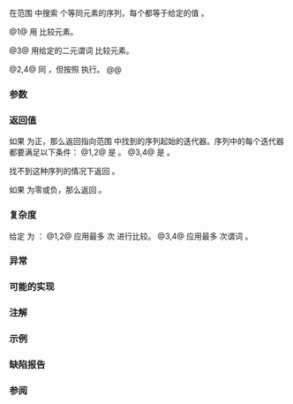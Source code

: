 {{cpp/title|search_n}}
{{cpp/algorithm/navbar}}
{{dcl begin}}
{{dcl header|algorithm}}
{{dcl rev begin|num=1}}
{{dcla|anchor=版本_1|constexpr=c++20|until=c++26|
template&lt; class ForwardIt, class Size, class T &gt;
ForwardIt search_n( ForwardIt first, ForwardIt last,
                    Size count, const T&amp; value );
}}
{{dcl|since=c++26|1=
template&lt; class ForwardIt, class Size,
          class T = typename std::iterator_traits
                        &lt;ForwardIt&gt;::value_type &gt;
constexpr ForwardIt search_n( ForwardIt first, ForwardIt last,
                              Size count, const T&amp; value );
}}
{{dcl rev end}}
{{dcl rev begin|num=2}}
{{dcl|since=c++17|until=c++26|
template&lt; class ExecutionPolicy,
          class ForwardIt, class Size, class T &gt;
ForwardIt search_n( ExecutionPolicy&amp;&amp; policy,
                    ForwardIt first, ForwardIt last,
                    Size count, const T&amp; value );
}}
{{dcl|since=c++26|1=
template&lt; class ExecutionPolicy,
          class ForwardIt, class Size,
          class T = typename std::iterator_traits
                        &lt;ForwardIt&gt;::value_type &gt;
ForwardIt search_n( ExecutionPolicy&amp;&amp; policy,
                    ForwardIt first, ForwardIt last,
                    Size count, const T&amp; value );
}}
{{dcl rev end}}
{{dcl rev begin|num=3}}
{{dcla|anchor=版本_3|constexpr=c++20|until=c++26|
template&lt; class ForwardIt, class Size, class T, class BinaryPred &gt;
ForwardIt search_n( ForwardIt first, ForwardIt last,
                    Size count, const T&amp; value, BinaryPred p );
}}
{{dcl|since=c++26|1=
template&lt; class ForwardIt, class Size,
          class T = typename std::iterator_traits
                        &lt;ForwardIt&gt;::value_type,
          class BinaryPred &gt;
constexpr ForwardIt search_n( ForwardIt first, ForwardIt last,
                    Size count, const T&amp; value, BinaryPred p );
}}
{{dcl rev end}}
{{dcl rev begin|num=4}}
{{dcl|since=c++17|until=c++26|
template&lt; class ExecutionPolicy, class ForwardIt, class Size,
          class T, class BinaryPred &gt;
ForwardIt search_n( ExecutionPolicy&amp;&amp; policy,
                    ForwardIt first, ForwardIt last,
                    Size count, const T&amp; value, BinaryPred p );
}}
{{dcl|since=c++26|1=
template&lt; class ExecutionPolicy, class ForwardIt, class Size,
          class T = typename std::iterator_traits
                        &lt;ForwardIt&gt;::value_type,
          class BinaryPred &gt;
ForwardIt search_n( ExecutionPolicy&amp;&amp; policy,
                    ForwardIt first, ForwardIt last,
                    Size count, const T&amp; value, BinaryPred p );
}}
{{dcl rev end}}
{{dcl end}}

在范围 {{range|first|last}} 中搜索 {{c|count}} 个等同元素的序列，每个都等于给定的值 {{c|value}}。

@1@ 用 {{c/core|1=operator==}} 比较元素。

@3@ 用给定的二元谓词 {{c|p}} 比较元素。

@2,4@ 同 {{v|1,3}}，但按照 {{c|policy}} 执行。
@@ {{cpp/algorithm/parallel overload precondition|plural=yes}}

===参数===
{{par begin}}
{{par range|3=要检验的}}
{{par|count|要搜索的序列长度}}
{{par|value|要搜索的元素值}}
{{par exec pol}}
{{par pred2 eq|p|p1=ForwardIt|t2=T}}
{{par hreq}}
{{par req named|ForwardIt|ForwardIterator}}
{{par req named|BinaryPred|BinaryPredicate}}
{{par req|{{tt|Size}} 必须可[[cpp/language/implicit cast|转换]]到[[cpp/language/type|整数类型]]。}}
{{par end}}

===返回值===
如果 {{c|count}} 为正，那么返回指向范围 {{range|first|last}} 中找到的序列起始的迭代器。序列中的每个迭代器 {{c|it}} 都要满足以下条件：
@1,2@ {{c|1=*it == value}} 是 {{c|true}}。
@3,4@ {{c|1=p(*it, value) != false}} 是 {{c|true}}。

找不到这种序列的情况下返回 {{c|last}}。

如果 {{c|count}} 为零或负，那么返回 {{c|first}}。

===复杂度===
给定 {{mathjax-or|\(\scriptsize N\)|N}} 为 {{c|std::distance(first, last)}}：
@1,2@ 应用最多 {{mathjax-or|\(\scriptsize N\)|N}} 次 {{c/core|1=operator==}} 进行比较。
@3,4@ 应用最多 {{mathjax-or|\(\scriptsize N\)|N}} 次谓词 {{c|p}}。

===异常===
{{cpp/algorithm/parallel exceptions reporting behavior|singular=no}}

===可能的实现===
{{eq impl
|title1=search_n (1)|ver1=1|1=
template&lt;class ForwardIt, class Size,
         class T = typename std::iterator_traits&lt;ForwardIt&gt;::value_type&gt;
ForwardIt search_n(ForwardIt first, ForwardIt last, Size count, const T&amp; value)
{
    if (count &lt;= 0)
        return first;
    
    for (; first != last; ++first)
    {
        if (!(*first == value))
            continue;
        
        ForwardIt candidate = first;
        
        for (Size cur_count = 1; true; ++cur_count)
        {
            if (cur_count &gt;= count)
                return candidate; // 成功
            
            ++first;
            if (first == last)
                return last; // 穷尽列表
            
            if (!(*first == value))
                break; // 栏中过少
        }
    }
    return last;
}
|title2=search_n (3)|ver2=3|2=
template&lt;class ForwardIt, class Size,
         class T = typename std::iterator_traits&lt;ForwardIt&gt;::value_type,
         class BinaryPred&gt;
ForwardIt search_n(ForwardIt first, ForwardIt last, Size count, const T&amp; value,
                   BinaryPred p)
{
    if (count &lt;= 0)
        return first;
    
    for (; first != last; ++first)
    {
        if (!p(*first, value))
            continue;
        
        ForwardIt candidate = first;
        
        for (Size cur_count = 1; true; ++cur_count)
        {
            if (cur_count &gt;= count)
                return candidate; // 成功
            
            ++first;
            if (first == last)
                return last; // 穷尽列表
            
            if (!p(*first, value))
                break; // 栏中过少
        }
    }
    return last;
}
}}

===注解===
{{feature test macro|__cpp_lib_algorithm_default_value_type|value=202403|std=C++26|算法中的[[cpp/language/list initialization|列表初始化]] {{vl|1-4}}}}

===示例===
{{example
|code=
#include &lt;algorithm&gt;
#include &lt;cassert&gt;
#include &lt;complex&gt;
#include &lt;iostream&gt;
#include &lt;iterator&gt;
#include &lt;vector&gt;

template&lt;class Container, class Size, class T&gt;
constexpr bool consecutive_values(const Container&amp; c, Size count, const T&amp; v)
{
    return std::search_n(std::begin(c), std::end(c), count, v) != std::end(c);
}

int main()
{
    constexpr char sequence[] = ".0_0.000.0_0.";
    
    static_assert(consecutive_values(sequence, 3, '0'));
    
    for (int n : {4, 3, 2})
        std::cout &lt;&lt; std::boolalpha
                  &lt;&lt; "有 " &lt;&lt; n &lt;&lt; " 个连续的零："
                  &lt;&lt; consecutive_values(sequence, n, '0') &lt;&lt; '\n';

    std::vector&lt;std::complex&lt;double&gt;&gt; nums{&lt;!----&gt;{4, 2}, {4, 2}, {1, 3}&lt;!----&gt;};
    #ifdef __cpp_lib_algorithm_default_value_type
        auto it = std::search_n(nums.cbegin(), nums.cend(), 2, {4, 2});
    #else
        auto it = std::search_n(nums.cbegin(), nums.cend(), 2, std::complex&lt;double&gt;{4, 2});
    #endif
    assert(it == nums.begin());
}
|output=
有 4 个连续的零：false
有 3 个连续的零：true
有 2 个连续的零：true
}}

===缺陷报告===
{{dr list begin}}
{{dr list item|wg=lwg|dr=283|std=C++98|before={{tt|T}} 需要是 {{named req|EqualityComparable}} 的，但是 {{tt|InputIt}} 的值类型不一定是 {{tt|T}}|after=移除该要求}}
{{dr list item|wg=lwg|dr=426|std=C++98|before=复杂度上限是 {{tt|N&amp;middot;count}}，它在 {{c|count}} 为负时也为负|after=在 {{c|count}} 非正时上限是 {{c|0}}}}
{{dr list item|wg=lwg|dr=714|std=C++98|before=复杂度上限在 {{c|count &gt; 0}} 时是 {{tt|N&amp;middot;count}}，但最差情况下也只会进行 {{tt|N}} 次比较/操作|after=将这种情况下的上限改成 {{tt|N}}}}
{{dr list item|wg=lwg|dr=2150|std=C++98|before=“出现序列”的条件不正确|after=已改正}}
{{dr list end}}

===参阅===
{{dsc begin}}
{{dsc inc|cpp/algorithm/dsc find_end}}
{{dsc inc|cpp/algorithm/dsc find}}
{{dsc inc|cpp/algorithm/dsc search}}
{{dsc inc|cpp/algorithm/ranges/dsc search_n}}
{{dsc end}}

{{langlinks|de|en|es|fr|it|ja|pt|ru}}